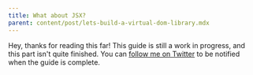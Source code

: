 ```yaml
---
title: What about JSX?
parent: content/post/lets-build-a-virtual-dom-library.mdx
---
```


Hey, thanks for reading this far! This guide is still a work in progress, and this part isn't quite finished. You can [follow me on Twitter](https://twitter.com/Joseph_Wynn) to be notified when the guide is complete.

<CarbonAd />

